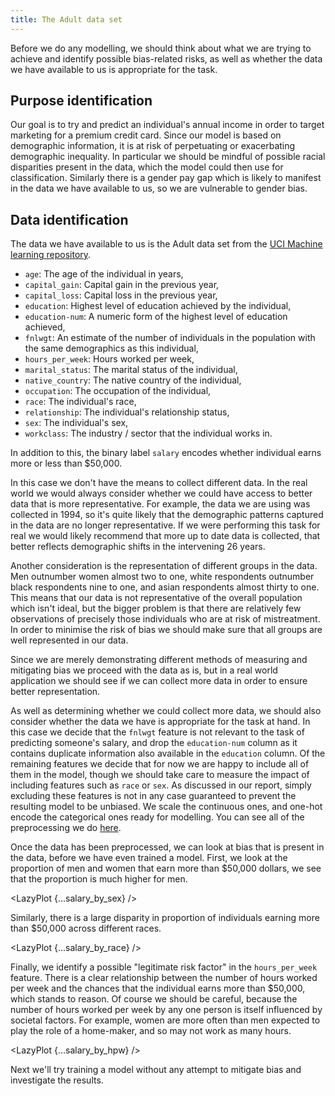 ```yaml
---
title: The Adult data set
---
```




Before we do any modelling, we should think about what we are trying to achieve and identify possible bias-related risks, as well as whether the data we have available to us is appropriate for the task.

## Purpose identification

Our goal is to try and predict an individual's annual income in order to target marketing for a premium credit card. Since our model is based on demographic information, it is at risk of perpetuating or exacerbating demographic inequality. In particular we should be mindful of possible racial disparities present in the data, which the model could then use for classification. Similarly there is a gender pay gap which is likely to manifest in the data we have available to us, so we are vulnerable to gender bias.

## Data identification

The data we have available to us is the Adult data set from the [UCI Machine learning repository][adult-data].

<Collapse label="Features in the adult data set">

- `age`: The age of the individual in years,
- `capital_gain`: Capital gain in the previous year,
- `capital_loss`: Capital loss in the previous year,
- `education`: Highest level of education achieved by the individual,
- `education-num`: A numeric form of the highest level of education achieved,
- `fnlwgt`: An estimate of the number of individuals in the population with the same demographics as this individual,
- `hours_per_week`: Hours worked per week,
- `marital_status`: The marital status of the individual,
- `native_country`: The native country of the individual,
- `occupation`: The occupation of the individual,
- `race`: The individual's race,
- `relationship`: The individual's relationship status,
- `sex`: The individual's sex,
- `workclass`: The industry / sector that the individual works in.

In addition to this, the binary label `salary` encodes whether individual earns more or less than \$50,000.

</Collapse>

In this case we don't have the means to collect different data. In the real world we would always consider whether we could have access to better data that is more representative. For example, the data we are using was collected in 1994, so it's quite likely that the demographic patterns captured in the data are no longer representative. If we were performing this task for real we would likely recommend that more up to date data is collected, that better reflects demographic shifts in the intervening 26 years.

Another consideration is the representation of different groups in the data. Men outnumber women almost two to one, white respondents outnumber black respondents nine to one, and asian respondents almost thirty to one. This means that our data is not representative of the overall population which isn't ideal, but the bigger problem is that there are relatively few observations of precisely those individuals who are at risk of mistreatment. In order to minimise the risk of bias we should make sure that all groups are well represented in our data.

Since we are merely demonstrating different methods of measuring and mitigating bias we proceed with the data as is, but in a real world application we should see if we can collect more data in order to ensure better representation.

As well as determining whether we could collect more data, we should also consider whether the data we have is appropriate for the task at hand. In this case we decide that the `fnlwgt` feature is not relevant to the task of predicting someone's salary, and drop the `education-num` column as it contains duplicate information also available in the `education` column. Of the remaining features we decide that for now we are happy to include all of them in the model, though we should take care to measure the impact of including features such as `race` or `sex`. As discussed in our report, simply excluding these features is not in any case guaranteed to prevent the resulting model to be unbiased. We scale the continuous ones, and one-hot encode the categorical ones ready for modelling. You can see all of the preprocessing we do [here][binder-data].

Once the data has been preprocessed, we can look at bias that is present in the data, before we have even trained a model. First, we look at the proportion of men and women that earn more than \$50,000 dollars, we see that the proportion is much higher for men.

<LazyPlot {...salary_by_sex} />

Similarly, there is a large disparity in proportion of individuals earning more than \$50,000 across different races.

<LazyPlot {...salary_by_race} />

Finally, we identify a possible "legitimate risk factor" in the `hours_per_week` feature. There is a clear relationship between the number of hours worked per week and the chances that the individual earns more than \$50,000, which stands to reason. Of course we should be careful, because the number of hours worked per week by any one person is itself influenced by societal factors. For example, women are more often than men expected to play the role of a home-maker, and so may not work as many hours.

<LazyPlot {...salary_by_hpw} />

Next we'll try training a model without any attempt to mitigate bias and investigate the results.

[adult-data]: https://archive.ics.uci.edu/ml/datasets/Adult
[binder-data]: https://mybinder.org/v2/gh/imrehg/cdei-development/master?filepath=notebooks%2Ffinance%2Fdata.ipynb "Open notebook on Binder"
